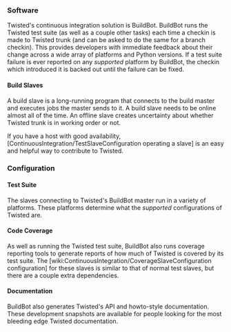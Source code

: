=== Software ===

Twisted's continuous integration solution is BuildBot.  BuildBot runs the Twisted test suite (as well as a couple other tasks) each time a checkin is made to Twisted trunk (and can be asked to do the same for a branch checkin).  This provides developers with immediate feedback about their change across a wide array of platforms and Python versions.  If a test suite failure is ever reported on any ''supported'' platform by BuildBot, the checkin which introduced it is backed out until the failure can be fixed.

==== Build Slaves ====

A build slave is a long-running program that connects to the build master and executes jobs the master sends to it.  A build slave needs to be online almost all of the time.  An offline slave creates uncertainty about whether Twisted trunk is in working order or not.

If you have a host with good availability, [ContinuousIntegration/TestSlaveConfiguration operating a slave] is an easy and helpful way to contribute to Twisted.

=== Configuration ===

==== Test Suite ====

The slaves connecting to Twisted's BuildBot master run in a variety of platforms.  These platforms determine what the ''supported'' configurations of Twisted are.

==== Code Coverage ====

As well as running the Twisted test suite, BuildBot also runs coverage reporting tools to generate reports of how much of Twisted is covered by its test suite.  The [wiki:ContinuousIntegration/CoverageSlaveConfiguration configuration] for these slaves is similar to that of normal test slaves, but there are a couple extra dependencies.

==== Documentation ====

BuildBot also generates Twisted's API and howto-style documentation.  These development snapshots are available for people looking for the most bleeding edge Twisted documentation.
